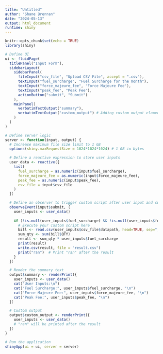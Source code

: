 ```yaml
---
title: "Untitled"
author: "Shane Brennan"
date: "2024-05-13"
output: html_document
runtime: shiny
---
```


```r
knitr::opts_chunk$set(echo = TRUE)
library(shiny)

# Define UI
ui <- fluidPage(
  titlePanel("Input Form"),
  sidebarLayout(
    sidebarPanel(
      fileInput("csv_file", "Upload CSV File", accept = ".csv"),
      textInput("fuel_surcharge", "Fuel Surcharge for the month"),
      textInput("force_majeure_fee", "Force Majeure Fee"),
      textInput("peak_fee", "Peak Fee"),
      actionButton("submit", "Submit")
    ),
    mainPanel(
      verbatimTextOutput("summary"),
      verbatimTextOutput("custom_output") # Adding custom output element
    )
  )
)

# Define server logic
server <- function(input, output) {
  # Increase maximum file size limit to 1 GB
  options(shiny.maxRequestSize = 1024*1024*1024) # 1 GB in bytes

  # Define a reactive expression to store user inputs
  user_data <- reactive({
    list(
      fuel_surcharge = as.numeric(input$fuel_surcharge),
      force_majeure_fee = as.numeric(input$force_majeure_fee),
      peak_fee = as.numeric(input$peak_fee),
      csv_file = input$csv_file
    )
  })

  # Define an observer to trigger custom script after user input and summary rendering
  observeEvent(input$submit, {
    user_inputs <- user_data()
    
    if (!is.null(user_inputs$fuel_surcharge) && !is.null(user_inputs$force_majeure_fee) && !is.null(user_inputs$peak_fee) && !is.null(user_inputs$csv_file)) {
      # Execute your custom script here
      bill <- read.csv(user_inputs$csv_file$datapath, head=TRUE, sep=",")  # Read uploaded CSV file
      sum_qty <- sum(bill$QTY)
      result <- sum_qty * user_inputs$fuel_surcharge
      print(result)
      write.csv(result, file = "result.csv")
      print("ran")  # Print "ran" after the result
    }
  })

  # Render the summary text
  output$summary <- renderPrint({
    user_inputs <- user_data()
    cat("User Inputs:\n")
    cat("Fuel Surcharge:", user_inputs$fuel_surcharge, "\n")
    cat("Force Majeure Fee:", user_inputs$force_majeure_fee, "\n")
    cat("Peak Fee:", user_inputs$peak_fee, "\n")
  })

  # Custom output
  output$custom_output <- renderPrint({
    user_inputs <- user_data()
    # "ran" will be printed after the result
  })
}

# Run the application
shinyApp(ui = ui, server = server)
```



